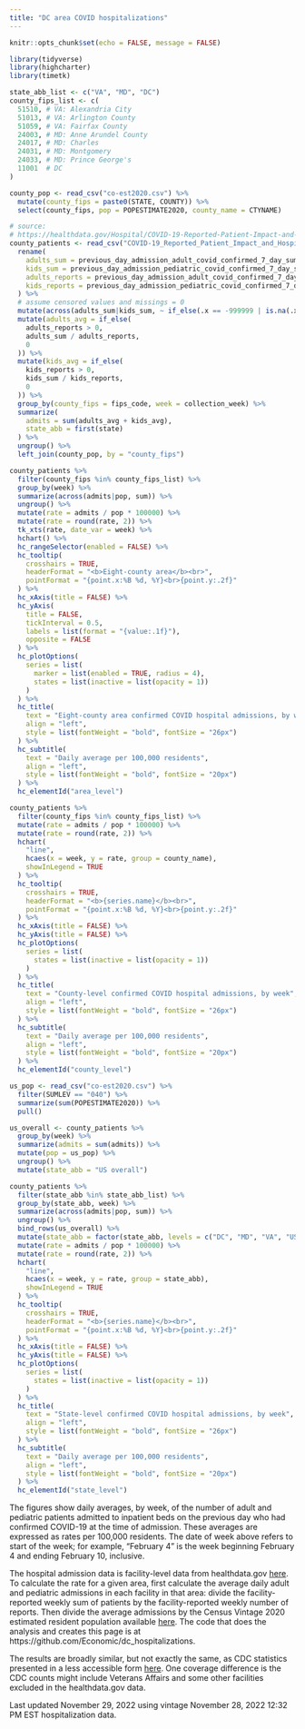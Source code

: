 ```yaml
---
title: "DC area COVID hospitalizations"
---
```


```r
knitr::opts_chunk$set(echo = FALSE, message = FALSE)

library(tidyverse)
library(highcharter)
library(timetk)

state_abb_list <- c("VA", "MD", "DC")
county_fips_list <- c(
  51510, # VA: Alexandria City
  51013, # VA: Arlington County
  51059, # VA: Fairfax County
  24003, # MD: Anne Arundel County 
  24017, # MD: Charles
  24031, # MD: Montgomery
  24033, # MD: Prince George's
  11001  # DC
)

county_pop <- read_csv("co-est2020.csv") %>% 
  mutate(county_fips = paste0(STATE, COUNTY)) %>% 
  select(county_fips, pop = POPESTIMATE2020, county_name = CTYNAME)

# source:
# https://healthdata.gov/Hospital/COVID-19-Reported-Patient-Impact-and-Hospital-Capa/anag-cw7u
county_patients <- read_csv("COVID-19_Reported_Patient_Impact_and_Hospital_Capacity_by_Facility.csv") %>% 
  rename(
    adults_sum = previous_day_admission_adult_covid_confirmed_7_day_sum,
    kids_sum = previous_day_admission_pediatric_covid_confirmed_7_day_sum,
    adults_reports = previous_day_admission_adult_covid_confirmed_7_day_coverage,
    kids_reports = previous_day_admission_pediatric_covid_confirmed_7_day_coverage
  ) %>% 
  # assume censored values and missings = 0
  mutate(across(adults_sum|kids_sum, ~ if_else(.x == -999999 | is.na(.x), 0, .x))) %>%
  mutate(adults_avg = if_else(
    adults_reports > 0,
    adults_sum / adults_reports,
    0
  )) %>% 
  mutate(kids_avg = if_else(
    kids_reports > 0,
    kids_sum / kids_reports,
    0
  )) %>% 
  group_by(county_fips = fips_code, week = collection_week) %>% 
  summarize(
    admits = sum(adults_avg + kids_avg),
    state_abb = first(state)
  ) %>% 
  ungroup() %>% 
  left_join(county_pop, by = "county_fips")

```

```r
county_patients %>% 
  filter(county_fips %in% county_fips_list) %>%
  group_by(week) %>% 
  summarize(across(admits|pop, sum)) %>% 
  ungroup() %>% 
  mutate(rate = admits / pop * 100000) %>% 
  mutate(rate = round(rate, 2)) %>% 
  tk_xts(rate, date_var = week) %>% 
  hchart() %>% 
  hc_rangeSelector(enabled = FALSE) %>% 
  hc_tooltip(
    crosshairs = TRUE, 
    headerFormat = "<b>Eight-county area</b><br>",
    pointFormat = "{point.x:%B %d, %Y}<br>{point.y:.2f}"
  ) %>% 
  hc_xAxis(title = FALSE) %>% 
  hc_yAxis(
    title = FALSE,
    tickInterval = 0.5,
    labels = list(format = "{value:.1f}"),
    opposite = FALSE
  ) %>% 
  hc_plotOptions(
    series = list(
      marker = list(enabled = TRUE, radius = 4),
      states = list(inactive = list(opacity = 1))
    )
  ) %>% 
  hc_title(
    text = "Eight-county area confirmed COVID hospital admissions, by week",
    align = "left",
    style = list(fontWeight = "bold", fontSize = "26px")
  ) %>% 
  hc_subtitle(
    text = "Daily average per 100,000 residents",
    align = "left",
    style = list(fontWeight = "bold", fontSize = "20px")
  ) %>% 
  hc_elementId("area_level")
```

```r
county_patients %>% 
  filter(county_fips %in% county_fips_list) %>% 
  mutate(rate = admits / pop * 100000) %>% 
  mutate(rate = round(rate, 2)) %>% 
  hchart(
    "line", 
    hcaes(x = week, y = rate, group = county_name),
    showInLegend = TRUE
  ) %>% 
  hc_tooltip(
    crosshairs = TRUE, 
    headerFormat = "<b>{series.name}</b><br>",
    pointFormat = "{point.x:%B %d, %Y}<br>{point.y:.2f}"
  ) %>% 
  hc_xAxis(title = FALSE) %>% 
  hc_yAxis(title = FALSE) %>% 
  hc_plotOptions(
    series = list(
      states = list(inactive = list(opacity = 1))
    )
  ) %>% 
  hc_title(
    text = "County-level confirmed COVID hospital admissions, by week",
    align = "left",
    style = list(fontWeight = "bold", fontSize = "26px")
  ) %>% 
  hc_subtitle(
    text = "Daily average per 100,000 residents",
    align = "left",
    style = list(fontWeight = "bold", fontSize = "20px")
  ) %>% 
  hc_elementId("county_level")
```

```r
us_pop <- read_csv("co-est2020.csv") %>% 
  filter(SUMLEV == "040") %>% 
  summarize(sum(POPESTIMATE2020)) %>% 
  pull()

us_overall <- county_patients %>% 
  group_by(week) %>% 
  summarize(admits = sum(admits)) %>% 
  mutate(pop = us_pop) %>% 
  ungroup() %>% 
  mutate(state_abb = "US overall")

county_patients %>% 
  filter(state_abb %in% state_abb_list) %>% 
  group_by(state_abb, week) %>% 
  summarize(across(admits|pop, sum)) %>% 
  ungroup() %>% 
  bind_rows(us_overall) %>% 
  mutate(state_abb = factor(state_abb, levels = c("DC", "MD", "VA", "US overall"))) %>% 
  mutate(rate = admits / pop * 100000) %>% 
  mutate(rate = round(rate, 2)) %>% 
  hchart(
    "line", 
    hcaes(x = week, y = rate, group = state_abb),
    showInLegend = TRUE
  ) %>% 
  hc_tooltip(
    crosshairs = TRUE, 
    headerFormat = "<b>{series.name}</b><br>",
    pointFormat = "{point.x:%B %d, %Y}<br>{point.y:.2f}"
  ) %>% 
  hc_xAxis(title = FALSE) %>% 
  hc_yAxis(title = FALSE) %>% 
  hc_plotOptions(
    series = list(
      states = list(inactive = list(opacity = 1))
    )
  ) %>% 
  hc_title(
    text = "State-level confirmed COVID hospital admissions, by week",
    align = "left",
    style = list(fontWeight = "bold", fontSize = "26px")
  ) %>% 
  hc_subtitle(
    text = "Daily average per 100,000 residents",
    align = "left",
    style = list(fontWeight = "bold", fontSize = "20px")
  ) %>% 
  hc_elementId("state_level")
```

The figures show daily averages, by week, of the number of adult and pediatric patients admitted to inpatient beds on the previous day who had confirmed COVID-19 at the time of admission. These averages are expressed as rates per 100,000 residents. The date of week above refers to start of the week; for example, "February 4" is the week beginning February 4 and ending February 10, inclusive.

The hospital admission data is facility-level data from healthdata.gov [here](https://healthdata.gov/Hospital/COVID-19-Reported-Patient-Impact-and-Hospital-Capa/anag-cw7u). To calculate the rate for a given area, first calculate the average daily adult and pediatric admissions in each facility in that area: divide the facility-reported weekly sum of patients by the facility-reported weekly number of reports. Then divide the average admissions by the Census Vintage 2020 estimated resident population available [here](https://www.census.gov/programs-surveys/popest/technical-documentation/research/evaluation-estimates/2020-evaluation-estimates/2010s-counties-total.html). The code that does the analysis and creates this page is at https://github.com/Economic/dc_hospitalizations.

The results are broadly similar, but not exactly the same, as CDC statistics presented in a less accessible form [here](https://covid.cdc.gov/covid-data-tracker/#new-hospital-admissions). One coverage difference is the CDC counts might include Veterans Affairs and some other facilities excluded in the healthdata.gov data.

Last updated November 29, 2022 using vintage November 28, 2022 12:32 PM EST hospitalization data.
